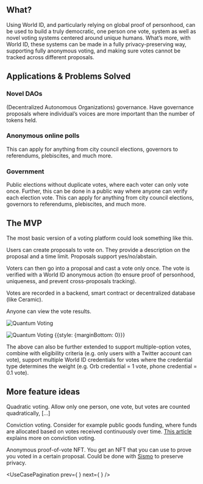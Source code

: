 <UseCaseHeader
	color="73, 64, 224"
	image="/images/docs/use-cases/icons/voting-platforms.svg"
	title="Voting platforms"
	description="Using World ID, and particularly relying on global proof of personhood, can be used to build a truly democratic, one person one vote, system as well as novel voting systems"
/>

## What?

Using World ID, and particularly relying on global proof of personhood, can be used to build a truly democratic, one person one vote, system as well as novel voting systems centered around unique humans. What’s more, with World ID, these systems can be made in a fully privacy-preserving way, supporting fully anonymous voting, and making sure votes cannot be tracked across different proposals.

## Applications & Problems Solved

### Novel DAOs

(Decentralized Autonomous Organizations) governance. Have governance proposals where individual’s voices are more important than the number of tokens held.

### Anonymous online polls

This can apply for anything from city council elections, governors to referendums, plebiscites, and much more.

### Government

Public elections without duplicate votes, where each voter can only vote once. Further, this can be done in a public way where anyone can verify each election vote. This can apply for anything from city council elections, governors to referendums, plebiscites, and much more.

<Cta />

## The MVP

The most basic version of a voting platform could look something like this.

Users can create proposals to vote on. They provide a description on the proposal and a time limit. Proposals support yes/no/abstain.

Voters can then go into a proposal and cast a vote only once. The vote is verified with a World ID anonymous action (to ensure proof of personhood, uniqueness, and prevent cross-proposals tracking).

Votes are recorded in a backend, smart contract or decentralized database (like Ceramic).

Anyone can view the vote results.

![Quantum Voting](/images/docs/use-cases/quantumvote-1.png)

![Quantum Voting](/images/docs/use-cases/quantumvote-2.png) {{style: {marginBottom: 0}}}

The above can also be further extended to support multiple-option votes, combine with eligibility criteria (e.g. only users with a Twitter account can vote), support multiple World ID credentials for votes where the credential type determines the weight (e.g. Orb credential = 1 vote, phone credential = 0.1 vote).

## More feature ideas

Quadratic voting. Allow only one person, one vote, but votes are counted quadratically, […]

Conviction voting. Consider for example public goods funding, where funds are allocated based on votes received continuously over time. [This article](https://medium.com/giveth/conviction-voting-a-novel-continuous-decision-making-alternative-to-governance-aa746cfb9475) explains more on conviction voting.

Anonymous proof-of-vote NFT. You get an NFT that you can use to prove you voted in a certain proposal. Could be done with [Sismo](https://docs.sismo.io/sismo-docs/technical-documentation/zk-badge-protocol) to preserve privacy.

<UseCasePagination
	prev={
		<UseCasePaginationItem
			image="/images/docs/use-cases/icons/defi-and-fintech.svg"
			title="DeFi and Fintech"
			url="/use-cases/defi-and-fintech"
			color="#9D50FF"
		/>
	}
	next={
		<UseCasePaginationItem
			image="/images/docs/use-cases/icons/social-media.svg"
			title="Social Media"
			url="/use-cases/social-media"
			color="#487CA5"
		/>
	}
/>
